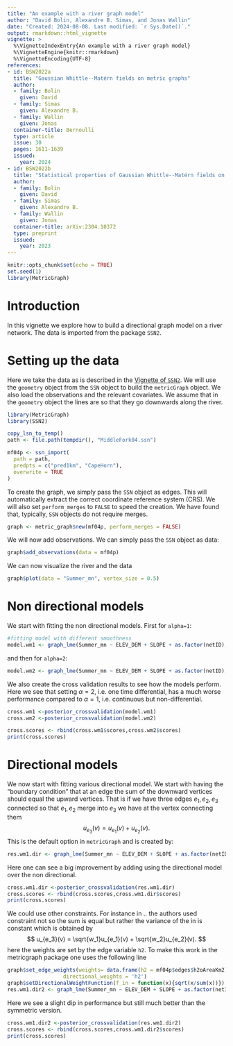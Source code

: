 ```yaml
---
title: "An example with a river graph model"
author: "David Bolin, Alexandre B. Simas, and Jonas Wallin"
date: "Created: 2024-08-08. Last modified: `r Sys.Date()`."
output: rmarkdown::html_vignette
vignette: >
  %\VignetteIndexEntry{An example with a river graph model}
  %\VignetteEngine{knitr::rmarkdown}
  %\VignetteEncoding{UTF-8}
references:
- id: BSW2022a
  title: "Gaussian Whittle--Matérn fields on metric graphs"
  author:
  - family: Bolin
    given: David
  - family: Simas
    given: Alexandre B.
  - family: Wallin
    given: Jonas
  container-title: Bernoulli
  type: article
  issue: 30
  pages: 1611-1639
  issued:
    year: 2024
- id: BSW2022b
  title: "Statistical properties of Gaussian Whittle--Matérn fields on metric graphs"
  author:
  - family: Bolin
    given: David
  - family: Simas
    given: Alexandre B.
  - family: Wallin
    given: Jonas
  container-title: arXiv:2304.10372
  type: preprint
  issued:
    year: 2023
---
```


```r
knitr::opts_chunk$set(echo = TRUE)
set.seed(1)
library(MetricGraph)
```

# Introduction

In this vignette we explore how to build a directional graph model on a river network. The data is imported from the package `SSN2`.


# Setting up the data
Here we take the data as is described in the [Vignette  of `SSN2` ](https://cran.r-project.org/web/packages/SSN2/vignettes/introduction.html). We will use the `geometry` object from the `SSN` object to build the `metricGraph` object. We also load the observations and the relevant covariates. We assume that in the `geometry` object the lines are so that they go downwards along the river.
```r
library(MetricGraph)
library(SSN2)

copy_lsn_to_temp()
path <- file.path(tempdir(), "MiddleFork04.ssn")

mf04p <- ssn_import(
  path = path,
  predpts = c("pred1km", "CapeHorn"),
  overwrite = TRUE
)
```

To create the graph, we simply pass the `SSN` object as edges. This will automatically extract the correct coordinate reference system (CRS). We will also set
`perform_merges` to `FALSE` to speed the creation. We have found that, typically, `SSN` objects do not require merges.

```r
graph <- metric_graph$new(mf04p, perform_merges = FALSE)
```

We will now add observations. We can simply pass the `SSN` object as data:

```r
graph$add_observations(data = mf04p)
```


We can now visualize the river and the data 
```r
graph$plot(data = "Summer_mn", vertex_size = 0.5)
```
# Non directional models
We start with fitting the non directional models. First for `alpha=1`:
```r
#fitting model with different smoothness
model.wm1 <- graph_lme(Summer_mn ~ ELEV_DEM + SLOPE + as.factor(netID), graph = graph, model = 'wm1')
```
and then for `alpha=2`:
```r
model.wm2 <- graph_lme(Summer_mn ~ ELEV_DEM + SLOPE + as.factor(netID), graph = graph, model = 'wm2')
```

We also create the cross validation results to see how the models perform. Here we see that setting $\alpha=2$, i.e. one time differential, has a much worse performance compared to $\alpha=1$, i.e. continuous but non-differential.

```r
cross.wm1 <-posterior_crossvalidation(model.wm1)
cross.wm2 <-posterior_crossvalidation(model.wm2)

cross.scores <- rbind(cross.wm1$scores,cross.wm2$scores)
print(cross.scores)
```
# Directional models
We now start with fitting various directional model. 
We start with having the "boundary condition" that at an edge the sum of the downward vertices should equal the upward vertices. That is if we have three edges $e_1,e_2,e_3$ connected so that $e_1,e_2$ merge into $e_3$ we have at the vertex connecting them
$$
u_{e_3}(v) = u_{e_1}(v) + u_{e_2}(v).
$$
This is the default option in `metricGraph` and is created by:

```r
res.wm1.dir <- graph_lme(Summer_mn ~ ELEV_DEM + SLOPE + as.factor(netID), graph = graph, model = 'wmd1')
```

Here one can see a big improvement by adding using the directional model over the non directional.
```r
cross.wm1.dir <-posterior_crossvalidation(res.wm1.dir)
cross.scores <- rbind(cross.scores,cross.wm1.dir$scores)
print(cross.scores)
```

We could use other constraints. For instance in .. the authors used constraint not so the sum is equal but rather the variance of the in is constant which is obtained by
$$
u_{e_3}(v) = \sqrt{w_1}u_{e_1}(v) + \sqrt{w_2}u_{e_2}(v).
$$
here the weights are set by the edge variable `h2`.
To make this work in the metricgraph package one uses the following line
```r
graph$set_edge_weights(weights= data.frame(h2 = mf04p$edges$h2oAreaKm2), 
                  directional_weights = 'h2')
graph$setDirectionalWeightFunction(f_in = function(x){sqrt(x/sum(x))})
res.wm1.dir2 <- graph_lme(Summer_mn ~ ELEV_DEM + SLOPE + as.factor(netID), graph = graph, model = 'wmd1')
```

Here we see a slight dip in performance but still much better than the symmetric version.
```r
cross.wm1.dir2 <-posterior_crossvalidation(res.wm1.dir2)
cross.scores <- rbind(cross.scores,cross.wm1.dir2$scores)
print(cross.scores)
```
